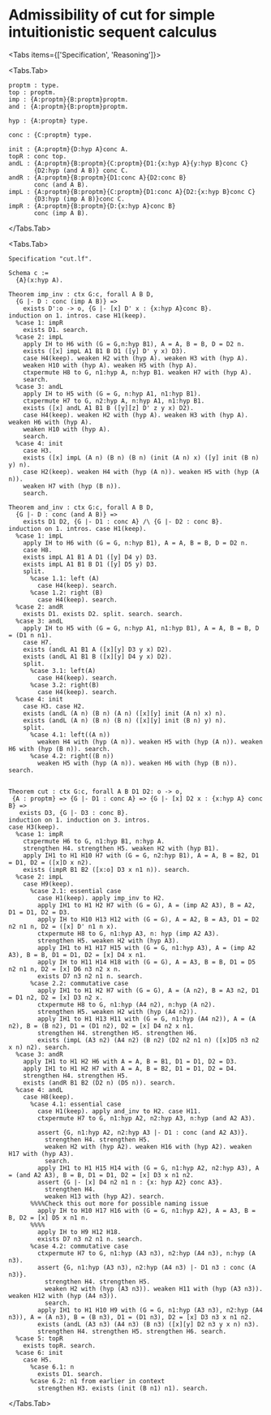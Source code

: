 
# Admissibility of cut for simple intuitionistic sequent calculus

<Tabs items={['Specification', 'Reasoning']}>

<Tabs.Tab>
```lf filename="cut.lf"
proptm : type.
top : proptm.
imp : {A:proptm}{B:proptm}proptm.
and : {A:proptm}{B:proptm}proptm.

hyp : {A:proptm} type.

conc : {C:proptm} type.

init : {A:proptm}{D:hyp A}conc A.
topR : conc top.
andL : {A:proptm}{B:proptm}{C:proptm}{D1:{x:hyp A}{y:hyp B}conc C}
       {D2:hyp (and A B)} conc C.
andR : {A:proptm}{B:proptm}{D1:conc A}{D2:conc B}
       conc (and A B).
impL : {A:proptm}{B:proptm}{C:proptm}{D1:conc A}{D2:{x:hyp B}conc C}
       {D3:hyp (imp A B)}conc C.
impR : {A:proptm}{B:proptm}{D:{x:hyp A}conc B}
       conc (imp A B).
```
</Tabs.Tab>

<Tabs.Tab>
```adelfa filename="cut.ath"
Specification "cut.lf".

Schema c :=
  {A}(x:hyp A).

Theorem imp_inv : ctx G:c, forall A B D,
  {G |- D : conc (imp A B)} =>
    exists D':o -> o, {G |- [x] D' x : {x:hyp A}conc B}.
induction on 1. intros. case H1(keep).
  %case 1: impR
    exists D1. search.
  %case 2: impL
    apply IH to H6 with (G = G,n:hyp B1), A = A, B = B, D = D2 n.
    exists ([x] impL A1 B1 B D1 ([y] D' y x) D3).
    case H4(keep). weaken H2 with (hyp A). weaken H3 with (hyp A).
    weaken H10 with (hyp A). weaken H5 with (hyp A).
    ctxpermute H8 to G, n1:hyp A, n:hyp B1. weaken H7 with (hyp A).
    search.
  %case 3: andL
    apply IH to H5 with (G = G, n:hyp A1, n1:hyp B1).
    ctxpermute H7 to G, n2:hyp A, n:hyp A1, n1:hyp B1.
    exists ([x] andL A1 B1 B ([y][z] D' z y x) D2).
    case H4(keep). weaken H2 with (hyp A). weaken H3 with (hyp A). weaken H6 with (hyp A).
    weaken H10 with (hyp A).
    search.
  %case 4: init
    case H3.
    exists ([x] impL (A n) (B n) (B n) (init (A n) x) ([y] init (B n) y) n).
    case H2(keep). weaken H4 with (hyp (A n)). weaken H5 with (hyp (A n)).
    weaken H7 with (hyp (B n)).
    search.

Theorem and_inv : ctx G:c, forall A B D,
  {G |- D : conc (and A B)} =>
    exists D1 D2, {G |- D1 : conc A} /\ {G |- D2 : conc B}.
induction on 1. intros. case H1(keep).
  %case 1: impL
    apply IH to H6 with (G = G, n:hyp B1), A = A, B = B, D = D2 n.
    case H8.
    exists impL A1 B1 A D1 ([y] D4 y) D3.
    exists impL A1 B1 B D1 ([y] D5 y) D3.
    split.
      %case 1.1: left (A)
        case H4(keep). search.
      %case 1.2: right (B)
        case H4(keep). search.
  %case 2: andR
    exists D1. exists D2. split. search. search.
  %case 3: andL
    apply IH to H5 with (G = G, n:hyp A1, n1:hyp B1), A = A, B = B, D = (D1 n n1).
    case H7.
    exists (andL A1 B1 A ([x][y] D3 y x) D2).
    exists (andL A1 B1 B ([x][y] D4 y x) D2).
    split.
      %case 3.1: left(A)
        case H4(keep). search.
      %case 3.2: right(B)
        case H4(keep). search.
  %case 4: init
    case H3. case H2.
    exists (andL (A n) (B n) (A n) ([x][y] init (A n) x) n).
    exists (andL (A n) (B n) (B n) ([x][y] init (B n) y) n).
    split.
      %case 4.1: left((A n))
        weaken H4 with (hyp (A n)). weaken H5 with (hyp (A n)). weaken H6 with (hyp (B n)). search.
      %case 4.2: right((B n))
        weaken H5 with (hyp (A n)). weaken H6 with (hyp (B n)). search.


Theorem cut : ctx G:c, forall A B D1 D2: o -> o,
 {A : proptm} => {G |- D1 : conc A} => {G |- [x] D2 x : {x:hyp A} conc B} =>
   exists D3, {G |- D3 : conc B}.
induction on 1. induction on 3. intros.
case H3(keep).
  %case 1: impR
    ctxpermute H6 to G, n1:hyp B1, n:hyp A.
    strengthen H4. strengthen H5. weaken H2 with (hyp B1).
    apply IH1 to H1 H10 H7 with (G = G, n2:hyp B1), A = A, B = B2, D1 = D1, D2 = ([x]D x n2).
    exists (impR B1 B2 ([x:o] D3 x n1 n)). search.
  %case 2: impL
    case H9(keep).
      %case 2.1: essential case
        case H1(keep). apply imp_inv to H2.
        apply IH1 to H1 H2 H7 with (G = G), A = (imp A2 A3), B = A2, D1 = D1, D2 = D3.
        apply IH to H10 H13 H12 with (G = G), A = A2, B = A3, D1 = D2 n2 n1 n, D2 = ([x] D' n1 n x).
        ctxpermute H8 to G, n1:hyp A3, n: hyp (imp A2 A3).
        strengthen H5. weaken H2 with (hyp A3).
        apply IH1 to H1 H17 H15 with (G = G, n1:hyp A3), A = (imp A2 A3), B = B, D1 = D1, D2 = [x] D4 x n1.
        apply IH to H11 H14 H18 with (G = G), A = A3, B = B, D1 = D5 n2 n1 n, D2 = [x] D6 n3 n2 x n.
        exists D7 n3 n2 n1 n. search.
      %case 2.2: commutative case
        apply IH1 to H1 H2 H7 with (G = G), A = (A n2), B = A3 n2, D1 = D1 n2, D2 = [x] D3 n2 x.
        ctxpermute H8 to G, n1:hyp (A4 n2), n:hyp (A n2).
        strengthen H5. weaken H2 with (hyp (A4 n2)).
        apply IH1 to H1 H13 H11 with (G = G, n1:hyp (A4 n2)), A = (A n2), B = (B n2), D1 = (D1 n2), D2 = [x] D4 n2 x n1.
        strengthen H4. strengthen H5. strengthen H6.
        exists (impL (A3 n2) (A4 n2) (B n2) (D2 n2 n1 n) ([x]D5 n3 n2 x n) n2). search.
  %case 3: andR
    apply IH1 to H1 H2 H6 with A = A, B = B1, D1 = D1, D2 = D3.
    apply IH1 to H1 H2 H7 with A = A, B = B2, D1 = D1, D2 = D4.
    strengthen H4. strengthen H5.
    exists (andR B1 B2 (D2 n) (D5 n)). search.
  %case 4: andL
    case H8(keep).
      %case 4.1: essential case
        case H1(keep). apply and_inv to H2. case H11.
        ctxpermute H7 to G, n1:hyp A2, n2:hyp A3, n:hyp (and A2 A3).

        assert {G, n1:hyp A2, n2:hyp A3 |- D1 : conc (and A2 A3)}.
          strengthen H4. strengthen H5.
          weaken H2 with (hyp A2). weaken H16 with (hyp A2). weaken H17 with (hyp A3).
          search.
        apply IH1 to H1 H15 H14 with (G = G, n1:hyp A2, n2:hyp A3), A = (and A2 A3), B = B, D1 = D1, D2 = [x] D3 x n1 n2.
        assert {G |- [x] D4 n2 n1 n : {x: hyp A2} conc A3}.
          strengthen H4.
          weaken H13 with (hyp A2). search.
      %%%%Check this out more for possible naming issue
        apply IH to H10 H17 H16 with (G = G, n1:hyp A2), A = A3, B = B, D2 = [x] D5 x n1 n.
      %%%%
        apply IH to H9 H12 H18.
        exists D7 n3 n2 n1 n. search.
      %case 4.2: commutative case
        ctxpermute H7 to G, n1:hyp (A3 n3), n2:hyp (A4 n3), n:hyp (A n3).
        assert {G, n1:hyp (A3 n3), n2:hyp (A4 n3) |- D1 n3 : conc (A n3)}.
          strengthen H4. strengthen H5.
          weaken H2 with (hyp (A3 n3)). weaken H11 with (hyp (A3 n3)). weaken H12 with (hyp (A4 n3)).
          search.
        apply IH1 to H1 H10 H9 with (G = G, n1:hyp (A3 n3), n2:hyp (A4 n3)), A = (A n3), B = (B n3), D1 = (D1 n3), D2 = [x] D3 n3 x n1 n2.
        exists (andL (A3 n3) (A4 n3) (B n3) ([x][y] D2 n3 y x n) n3).
        strengthen H4. strengthen H5. strengthen H6. search.
  %case 5: topR
    exists topR. search.
  %case 6: init
    case H5.
      %case 6.1: n
        exists D1. search.
      %case 6.2: n1 from earlier in context
        strengthen H3. exists (init (B n1) n1). search.
```
</Tabs.Tab>

</Tabs>